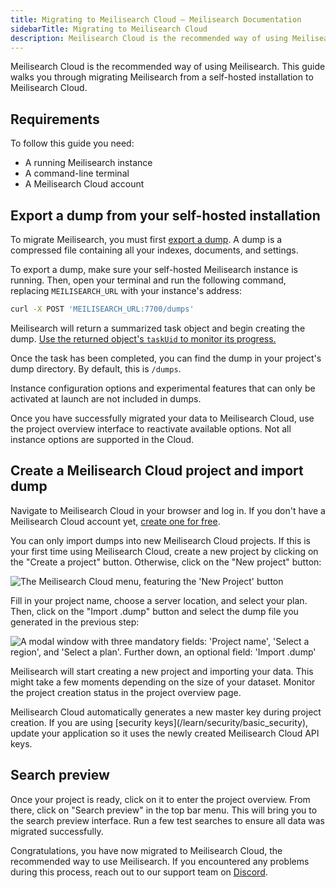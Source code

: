 ```yaml
---
title: Migrating to Meilisearch Cloud — Meilisearch Documentation
sidebarTitle: Migrating to Meilisearch Cloud
description: Meilisearch Cloud is the recommended way of using Meilisearch. This guide walks you through migrating Meilisearch from a self-hosted installation to Meilisearch Cloud.
---
```


Meilisearch Cloud is the recommended way of using Meilisearch. This guide walks you through migrating Meilisearch from a self-hosted installation to Meilisearch Cloud.

## Requirements

To follow this guide you need:

- A running Meilisearch instance
- A command-line terminal
- A Meilisearch Cloud account

## Export a dump from your self-hosted installation

To migrate Meilisearch, you must first [export a dump](/learn/advanced/dumps). A dump is a compressed file containing all your indexes, documents, and settings.

To export a dump, make sure your self-hosted Meilisearch instance is running. Then, open your terminal and run the following command, replacing `MEILISEARCH_URL` with your instance's address:

```sh
curl -X POST 'MEILISEARCH_URL:7700/dumps'
```

Meilisearch will return a summarized task object and begin creating the dump. [Use the returned object's `taskUid` to monitor its progress.](/learn/async/asynchronous_operations)

Once the task has been completed, you can find the dump in your project's dump directory. By default, this is `/dumps`.

<Note>
Instance configuration options and experimental features that can only be activated at launch are not included in dumps.

Once you have successfully migrated your data to Meilisearch Cloud, use the project overview interface to reactivate available options. Not all instance options are supported in the Cloud.
</Note>

## Create a Meilisearch Cloud project and import dump

Navigate to Meilisearch Cloud in your browser and log in. If you don't have a Meilisearch Cloud account yet, [create one for free](https://cloud.meilisearch.com/register?utm_campaign=oss&utm_source=docs&utm_medium=migration-guide).

You can only import dumps into new Meilisearch Cloud projects. If this is your first time using Meilisearch Cloud, create a new project by clicking on the "Create a project" button. Otherwise, click on the "New project" button:

<Frame>
  <img src="/assets/images/cloud-migration/1-new-project.png" alt="The Meilisearch Cloud menu, featuring the 'New Project' button" />
</Frame>

Fill in your project name, choose a server location, and select your plan. Then, click on the "Import .dump" button and select the dump file you generated in the previous step:

<Frame>
  <img src="/assets/images/cloud-migration/2-import-dump.png" alt="A modal window with three mandatory fields: 'Project name', 'Select a region', and 'Select a plan'. Further down, an optional field: 'Import .dump'" />
</Frame>

Meilisearch will start creating a new project and importing your data. This might take a few moments depending on the size of your dataset. Monitor the project creation status in the project overview page.

<Warning>
Meilisearch Cloud automatically generates a new master key during project creation. If you are using [security keys](/learn/security/basic_security), update your application so it uses the newly created Meilisearch Cloud API keys.
</Warning>

## Search preview

Once your project is ready, click on it to enter the project overview. From there, click on "Search preview" in the top bar menu. This will bring you to the search preview interface. Run a few test searches to ensure all data was migrated successfully.

Congratulations, you have now migrated to Meilisearch Cloud, the recommended way to use Meilisearch. If you encountered any problems during this process, reach out to our support team on [Discord](https://discord.meilisearch.com).
